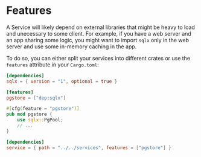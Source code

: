 # Features

A Service will likely depend on external libraries that might be heavy to load and unecessary to some client. For example, if you have a web server and an app sharing some logic, you might want to import `sqlx` only in the web server and use some in-memory caching in the app.

To do so, you can either split your services into different crates or use the `features` attribute in your `Cargo.toml`:

```toml filename="services/Cargo.toml.rs"
[dependencies]
sqlx = { version = "1", optional = true }

[features]
pgstore = ["dep:sqlx"]
```

```rust filename="services/src/lib.rs"
#[cfg(feature = "pgstore")]
pub mod pgstore {
    use sqlx::PgPool;
    // ...
}
```

```toml filename="client/server/Cargo.toml.rs"
[dependencies]
service = { path = "../../services", features = ["pgstore"] }
```
